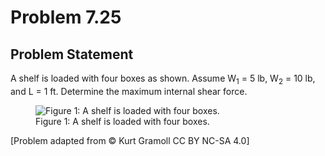 # Problem 7.25 {.unnumbered}

## Problem Statement

A shelf is loaded with four boxes as shown. Assume W<sub>1</sub> = 5 lb, W<sub>2</sub> = 10 lb, and L = 1 ft. Determine the maximum internal shear force.


![Figure 1: A shelf is loaded with four boxes.](images/321.png){fig-alt="Picture of a shelf with four boxes. Box one was a weight of W1 over a distance L, box two has a weight of W2 over a distance L, box three has a weight of W3 over a distance L, and box four has a weight of W4 over a distance L. The shelf has two supports at L and 3L."}

\[Problem adapted from © Kurt Gramoll CC BY NC-SA 4.0\]